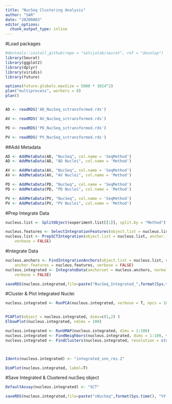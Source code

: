 ```yaml
---
title: "NucSeq Clustering Analysis"
author: "SAR"
date: "20200803"
editor_options: 
  chunk_output_type: inline
---
```

#Load packages
```r

#devtools::install_github(repo = "satijalab/seurat", ref = "develop")
library(Seurat)
library(ggplot2)
library(dplyr)
library(viridis)
library(future)

options(future.globals.maxSize = 5000 * 1024^2)
plan("multiprocess", workers = 8)
plan()


AD <- readRDS('AD_NucSeq_sctransformed.rds')

AV <- readRDS('AV_NucSeq_sctransformed.rds')

PD <- readRDS('PD_NucSeq_sctransformed.rds')

PV <- readRDS('PV_NucSeq_sctransformed.rds')


```
##Add Metadata
```r
AD <- AddMetaData(AD, "NucSeq", col.name = 'SeqMethod')
AD <- AddMetaData(AD, "AD Nuclei", col.name = 'Method')

AV <- AddMetaData(AV, "NucSeq", col.name = 'SeqMethod')
AV <- AddMetaData(AV, "AV Nuclei", col.name = 'Method')

PD <- AddMetaData(PD, "NucSeq", col.name = 'SeqMethod')
PD <- AddMetaData(PD, "PD Nuclei", col.name = 'Method')

PV <- AddMetaData(PV, "NucSeq", col.name = 'SeqMethod')
PV <- AddMetaData(PV, "PV Nuclei", col.name = 'Method')
```

#Prep Integrate Data
```r
nucleus.list <- SplitObject(experiment.list[[1]], split.by = "Method")

nucleus.features <- SelectIntegrationFeatures(object.list = nucleus.list, nfeatures = 3000)
nucleus.list <- PrepSCTIntegration(object.list = nucleus.list, anchor.features = nucleus.features, 
    verbose = FALSE)
```

#Integrate Data
```r
nucleus.anchors <- FindIntegrationAnchors(object.list = nucleus.list, normalization.method = "SCT", 
    anchor.features = nucleus.features, verbose = FALSE)
nucleus.integrated <- IntegrateData(anchorset = nucleus.anchors, normalization.method = "SCT", 
    verbose = FALSE)

saveRDS(nucleus.integrated,file=paste("NucSeq_Integrated_",format(Sys.time(), "%Y-%m-%d_%H-%M"), ".rds", sep = ""))


```







#Cluster & Plot Integrated Nuclei
```r
nucleus.integrated <- RunPCA(nucleus.integrated, verbose = T, npcs = 100)


PCAPlot(object = nucleus.integrated, dims=c(1,2) )
ElbowPlot(nucleus.integrated, ndims = 100)

nucleus.integrated <- RunUMAP(nucleus.integrated, dims = 1:100)
nucleus.integrated <- FindNeighbors(nucleus.integrated, dims = 1:100, verbose = T)
nucleus.integrated <- FindClusters(nucleus.integrated, resolution = c(seq(1, 2, 0.5)), verbose = T)



Idents(nucleus.integrated) <- "integrated_snn_res.2"

DimPlot(nucleus.integrated, label=T)

```

#Save Integrated & Clustered nucSeq object
```r
DefaultAssay(nucleus.integrated) <- "SCT"

saveRDS(nucleus.integrated,file=paste("sNucSeq",format(Sys.time(), "%Y-%m-%d_%H-%M"), ".rds", sep = ""))

```
